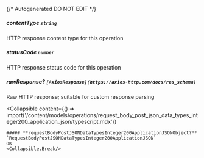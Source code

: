 {/* Autogenerated DO NOT EDIT  */}

##### **contentType** `string`
HTTP response content type for this operation

##### **statusCode** `number`
HTTP response status code for this operation

##### **rawResponse?** `[AxiosResponse](https://axios-http.com/docs/res_schema)`
Raw HTTP response; suitable for custom response parsing

<Collapsible
    content={() => import('/content/models/operations/request_body_post_json_data_types_integer200_application_json/typescript.mdx')}
>
    ##### **requestBodyPostJSONDataTypesInteger200ApplicationJSONObject?** `RequestBodyPostJSONDataTypesInteger200ApplicationJSON`
    OK
    <Collapsible.Break/>
</Collapsible>

